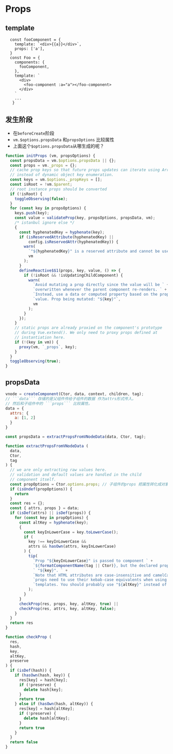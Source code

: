 # Props

## template

```vue
  const fooComponent = {
    template: `<div>{{a}}</div>`,
    props: ['a'],
  }
  const Foo = {
    components: {
      fooComponent,
    },
    template: `
      <div>
        <foo-component :a="a"></foo-component>
      </div>
    `
    ...
   }
```
## 发生阶段
- 在`beforeCreate`阶段
- `vm.$options.propsData` 和`propsOptions` 比较属性
- 上面这个`$options.propsData`从哪生成的呢？

```js
function initProps (vm, propsOptions) {
  const propsData = vm.$options.propsData || {};
  const props = vm._props = {};
  // cache prop keys so that future props updates can iterate using Array
  // instead of dynamic object key enumeration.
  const keys = vm.$options._propKeys = [];
  const isRoot = !vm.$parent;
  // root instance props should be converted
  if (!isRoot) {
    toggleObserving(false);
  }
  for (const key in propsOptions) {
    keys.push(key);
    const value = validateProp(key, propsOptions, propsData, vm);
    /* istanbul ignore else */
    {
      const hyphenatedKey = hyphenate(key);
      if (isReservedAttribute(hyphenatedKey) ||
          config.isReservedAttr(hyphenatedKey)) {
        warn(
          `"${hyphenatedKey}" is a reserved attribute and cannot be used as component prop.`,
          vm
        );
      }
      defineReactive$$1(props, key, value, () => {
        if (!isRoot && !isUpdatingChildComponent) {
          warn(
            `Avoid mutating a prop directly since the value will be ` +
            `overwritten whenever the parent component re-renders. ` +
            `Instead, use a data or computed property based on the prop's ` +
            `value. Prop being mutated: "${key}"`,
            vm
          );
        }
      });
    }
    // static props are already proxied on the component's prototype
    // during Vue.extend(). We only need to proxy props defined at
    // instantiation here.
    if (!(key in vm)) {
      proxy(vm, `_props`, key);
    }
  }
  toggleObserving(true);
}
```

## propsData
```js
vnode = createComponent(Ctor, data, context, children, tag);
// ```data``` 存储的是父组件传给子组件的数据 作为attrs形式传入。
// 然后和子组件中的 ```props``` 比较属性。
data = {
  attrs: {
    a: [1, 2]
  }
}
```
```js
const propsData = extractPropsFromVNodeData(data, Ctor, tag);
```

```javascript
function extractPropsFromVNodeData (
  data,
  Ctor,
  tag
) {
  // we are only extracting raw values here.
  // validation and default values are handled in the child
  // component itself.
  const propOptions = Ctor.options.props; // 子组件的props 把属性转化成对象形式 a: { type: null }
  if (isUndef(propOptions)) {
    return
  }
  const res = {};
  const { attrs, props } = data;
  if (isDef(attrs) || isDef(props)) {
    for (const key in propOptions) {
      const altKey = hyphenate(key);
      {
        const keyInLowerCase = key.toLowerCase();
        if (
          key !== keyInLowerCase &&
          attrs && hasOwn(attrs, keyInLowerCase)
        ) {
          tip(
            `Prop "${keyInLowerCase}" is passed to component ` +
            `${formatComponentName(tag || Ctor)}, but the declared prop name is` +
            ` "${key}". ` +
            `Note that HTML attributes are case-insensitive and camelCased ` +
            `props need to use their kebab-case equivalents when using in-DOM ` +
            `templates. You should probably use "${altKey}" instead of "${key}".`
          );
        }
      }
      checkProp(res, props, key, altKey, true) ||
      checkProp(res, attrs, key, altKey, false);
    }
  }
  return res
}
```

```javascript
function checkProp (
  res,
  hash,
  key,
  altKey,
  preserve
) {
  if (isDef(hash)) {
    if (hasOwn(hash, key)) {
      res[key] = hash[key];
      if (!preserve) {
        delete hash[key];
      }
      return true
    } else if (hasOwn(hash, altKey)) {
      res[key] = hash[altKey];
      if (!preserve) {
        delete hash[altKey];
      }
      return true
    }
  }
  return false
}
```